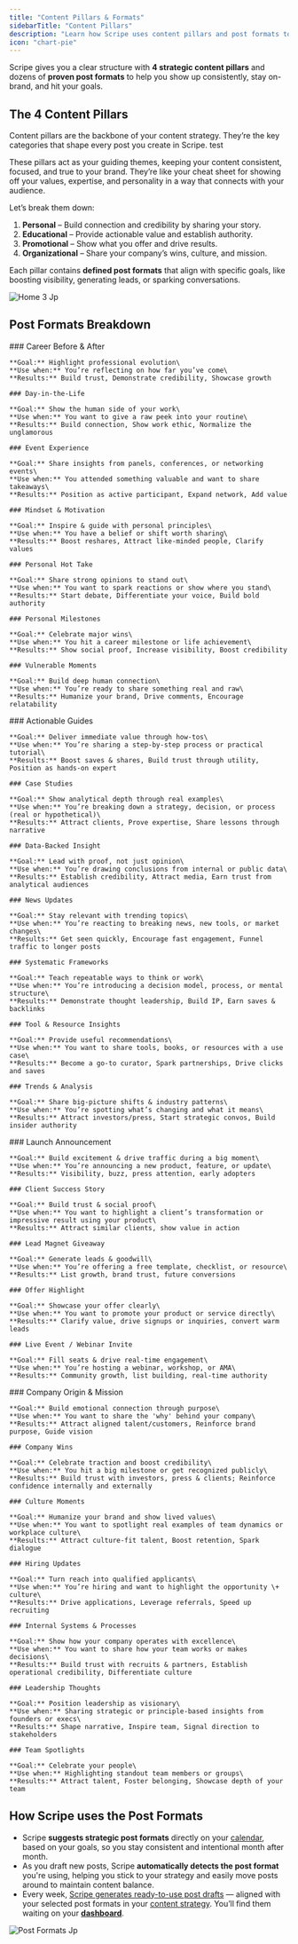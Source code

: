 ```yaml
---
title: "Content Pillars & Formats"
sidebarTitle: "Content Pillars"
description: "Learn how Scripe uses content pillars and post formats to guide and optimize your posts."
icon: "chart-pie"
---
```


Scripe gives you a clear structure with **4 strategic content pillars** and dozens of **proven post formats** to help you show up consistently, stay on-brand, and hit your goals.

## The 4 Content Pillars

Content pillars are the backbone of your content strategy. They’re the key categories that shape every post you create in Scripe. test

These pillars act as your guiding themes, keeping your content consistent, focused, and true to your brand. They’re like your cheat sheet for showing off your values, expertise, and personality in a way that connects with your audience.

Let’s break them down:

1. **Personal** – Build connection and credibility by sharing your story.
2. **Educational** – Provide actionable value and establish authority.
3. **Promotional** – Show what you offer and drive results.
4. **Organizational** – Share your company’s wins, culture, and mission.

Each pillar contains **defined post formats** that align with specific goals, like boosting visibility, generating leads, or sparking conversations.

![Home 3 Jp](/images/home-3.jpg)

## Post Formats Breakdown

<Tabs>
  <Tab title="Personal">
    ### Career Before & After

    **Goal:** Highlight professional evolution\
    **Use when:** You’re reflecting on how far you’ve come\
    **Results:** Build trust, Demonstrate credibility, Showcase growth

    ### Day-in-the-Life

    **Goal:** Show the human side of your work\
    **Use when:** You want to give a raw peek into your routine\
    **Results:** Build connection, Show work ethic, Normalize the unglamorous

    ### Event Experience

    **Goal:** Share insights from panels, conferences, or networking events\
    **Use when:** You attended something valuable and want to share takeaways\
    **Results:** Position as active participant, Expand network, Add value

    ### Mindset & Motivation

    **Goal:** Inspire & guide with personal principles\
    **Use when:** You have a belief or shift worth sharing\
    **Results:** Boost reshares, Attract like-minded people, Clarify values

    ### Personal Hot Take

    **Goal:** Share strong opinions to stand out\
    **Use when:** You want to spark reactions or show where you stand\
    **Results:** Start debate, Differentiate your voice, Build bold authority

    ### Personal Milestones

    **Goal:** Celebrate major wins\
    **Use when:** You hit a career milestone or life achievement\
    **Results:** Show social proof, Increase visibility, Boost credibility

    ### Vulnerable Moments

    **Goal:** Build deep human connection\
    **Use when:** You’re ready to share something real and raw\
    **Results:** Humanize your brand, Drive comments, Encourage relatability
  </Tab>
  <Tab title="Educational">
    ### Actionable Guides

    **Goal:** Deliver immediate value through how-tos\
    **Use when:** You’re sharing a step-by-step process or practical tutorial\
    **Results:** Boost saves & shares, Build trust through utility, Position as hands-on expert

    ### Case Studies

    **Goal:** Show analytical depth through real examples\
    **Use when:** You’re breaking down a strategy, decision, or process (real or hypothetical)\
    **Results:** Attract clients, Prove expertise, Share lessons through narrative

    ### Data-Backed Insight

    **Goal:** Lead with proof, not just opinion\
    **Use when:** You’re drawing conclusions from internal or public data\
    **Results:** Establish credibility, Attract media, Earn trust from analytical audiences

    ### News Updates

    **Goal:** Stay relevant with trending topics\
    **Use when:** You’re reacting to breaking news, new tools, or market changes\
    **Results:** Get seen quickly, Encourage fast engagement, Funnel traffic to longer posts

    ### Systematic Frameworks

    **Goal:** Teach repeatable ways to think or work\
    **Use when:** You’re introducing a decision model, process, or mental structure\
    **Results:** Demonstrate thought leadership, Build IP, Earn saves & backlinks

    ### Tool & Resource Insights

    **Goal:** Provide useful recommendations\
    **Use when:** You want to share tools, books, or resources with a use case\
    **Results:** Become a go-to curator, Spark partnerships, Drive clicks and saves

    ### Trends & Analysis

    **Goal:** Share big-picture shifts & industry patterns\
    **Use when:** You’re spotting what’s changing and what it means\
    **Results:** Attract investors/press, Start strategic convos, Build insider authority
  </Tab>
  <Tab title="Promotional">
    ### Launch Announcement

    **Goal:** Build excitement & drive traffic during a big moment\
    **Use when:** You’re announcing a new product, feature, or update\
    **Results:** Visibility, buzz, press attention, early adopters

    ### Client Success Story

    **Goal:** Build trust & social proof\
    **Use when:** You want to highlight a client’s transformation or impressive result using your product\
    **Results:** Attract similar clients, show value in action

    ### Lead Magnet Giveaway

    **Goal:** Generate leads & goodwill\
    **Use when:** You’re offering a free template, checklist, or resource\
    **Results:** List growth, brand trust, future conversions

    ### Offer Highlight

    **Goal:** Showcase your offer clearly\
    **Use when:** You want to promote your product or service directly\
    **Results:** Clarify value, drive signups or inquiries, convert warm leads

    ### Live Event / Webinar Invite

    **Goal:** Fill seats & drive real-time engagement\
    **Use when:** You’re hosting a webinar, workshop, or AMA\
    **Results:** Community growth, list building, real-time authority
  </Tab>
  <Tab title="Organizational">
    ### Company Origin & Mission

    **Goal:** Build emotional connection through purpose\
    **Use when:** You want to share the 'why' behind your company\
    **Results:** Attract aligned talent/customers, Reinforce brand purpose, Guide vision

    ### Company Wins

    **Goal:** Celebrate traction and boost credibility\
    **Use when:** You hit a big milestone or get recognized publicly\
    **Results:** Build trust with investors, press & clients; Reinforce confidence internally and externally

    ### Culture Moments

    **Goal:** Humanize your brand and show lived values\
    **Use when:** You want to spotlight real examples of team dynamics or workplace culture\
    **Results:** Attract culture-fit talent, Boost retention, Spark dialogue

    ### Hiring Updates

    **Goal:** Turn reach into qualified applicants\
    **Use when:** You’re hiring and want to highlight the opportunity \+ culture\
    **Results:** Drive applications, Leverage referrals, Speed up recruiting

    ### Internal Systems & Processes

    **Goal:** Show how your company operates with excellence\
    **Use when:** You want to share how your team works or makes decisions\
    **Results:** Build trust with recruits & partners, Establish operational credibility, Differentiate culture

    ### Leadership Thoughts

    **Goal:** Position leadership as visionary\
    **Use when:** Sharing strategic or principle-based insights from founders or execs\
    **Results:** Shape narrative, Inspire team, Signal direction to stakeholders

    ### Team Spotlights

    **Goal:** Celebrate your people\
    **Use when:** Highlighting standout team members or groups\
    **Results:** Attract talent, Foster belonging, Showcase depth of your team
  </Tab>
</Tabs>

## How Scripe uses the Post Formats

- Scripe **suggests strategic post formats** directly on your [calendar](/sidebar/calendar), based on your goals, so you stay consistent and intentional month after month.
- As you draft new posts, Scripe **automatically detects the post format** you're using, helping you stick to your strategy and easily move posts around to maintain content balance.
- Every week, [Scripe generates ready-to-use post drafts](/multiple-posts/ai-powered) — aligned with your selected post formats in your [content strategy](/content-strategy/content-strategy). You’ll find them waiting on your [**dashboard**](/sidebar/home).

![Post Formats Jp](/images/post-formats.jpg)